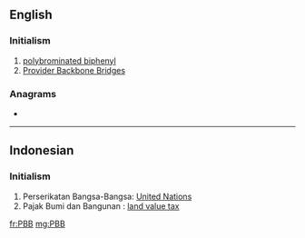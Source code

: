 ==English==

===Initialism===
{{rfc-header|Initialism}}
{{head|en|initialism}}

# [[polybrominated biphenyl]]
# [[w:Provider Backbone Bridges|Provider Backbone Bridges]]

===Anagrams===
* {{l|en|BBP}}

----

==Indonesian==

===Initialism===
{{rfc-header|Initialism}}
{{head|id|initialism}}

# Perserikatan Bangsa-Bangsa: [[United Nations]]
# Pajak Bumi dan Bangunan : [[land value tax]]

[[fr:PBB]]
[[mg:PBB]]